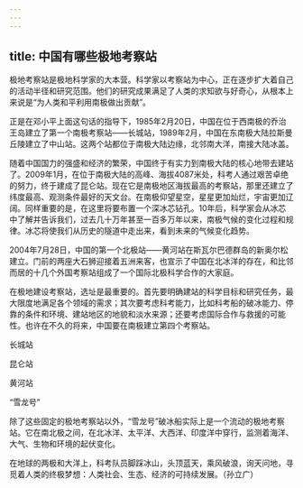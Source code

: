 ```yaml
---
---
---
```

title: 中国有哪些极地考察站
---




极地考察站是极地科学家的大本营。科学家以考察站为中心，正在逐步扩大着自己的活动半径和研究范围。他们的研究成果满足了人类的求知欲与好奇心，从根本上来说是“为人类和平利用南极做出贡献”。

正是在邓小平上面这句话的指导下，1985年2月20日，中国在位于西南极的乔治王岛建立了第一个南极考察站——长城站，1989年2月，中国在东南极大陆拉斯曼丘陵建立了中山站。这两个站都位于南极大陆边缘，北邻南大洋，南接大陆冰盖。

随着中国国力的强盛和经济的繁荣，中国终于有实力到南极大陆的核心地带去建站了。2009年1月，在位于南极大陆的高峰、海拔4087米处，科考人通过艰苦卓绝的努力，终于建成了昆仑站。现在它是南极地区海拔最高的考察站，那里还建立了纬度最高、观测条件最好的天文台。在南极仰望星空，星星更加灿烂，宇宙更加辽阔。同样重要的是，在这里将要布置一个深冰芯钻孔。10年后，科学家会从冰芯中了解并告诉我们，过去几十万年甚至一百多万年以来，南极气候的变化过程和规律。冰芯将使我们从历史的隧道中走出来，看到未来的气候变化趋势。

2004年7月28日，中国的第一个北极站——黄河站在斯瓦尔巴德群岛的新奥尔松建立。门前的两座大石狮迎接着五洲来客，也宣示了中国在北冰洋的存在，和比邻而居的十几个外国考察站组成了一个国际北极科学合作的大家庭。

在极地建设考察站，选址是最重要的。首先要明确建站的科学目标和研究任务，最大限度地满足各个领域的需求；其次要考虑科考能力，比如科考船的破冰能力、停靠的条件和环境、建站地区的地貌和淡水来源；还要考虑国际合作与救援的可能性。也许在不久的将来，中国要在南极建立第四个考察站。

长城站



昆仑站



黄河站



“雪龙号”



除了这些固定的极地考察站以外，“雪龙号”破冰船实际上是一个流动的极地考察站。它在南北极之间，在北冰洋、太平洋、大西洋、印度洋中穿行，监测着海洋、大气、生物和环境的起伏变化。

在地球的两极和大洋上，科考队员脚踩冰山，头顶蓝天，乘风破浪，询天问地，寻觅着人类的终极梦想：人类社会、生态、经济的可持续发展。（孙立广）